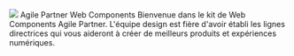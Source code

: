 


<Meta title="Introduction/Accueil" />

<div className="fullscreen">
  <div className="text-center">
    <img src={VisualIntro} className="mb-40" />
    <ap-heading size="h1" mb-32>Agile Partner Web Components</ap-heading>
    <ap-paragraph mb-32 style={{ maxWidth: '800px' }}>Bienvenue dans le kit de Web Components Agile Partner. L'équipe design est fière d'avoir établi les lignes directrices qui vous aideront à créer de meilleurs produits et expériences numériques.</ap-paragraph>
    <ap-button onClick={linkTo('Introduction/Consommer des composants dans un projet')} content="Je consomme des composants dans un projet" mr-16 />
    <ap-button onClick={linkTo('Introduction/Ajouter, Modifier ou Supprimer des composants')} content="Je modifie/ajoute/supprime des composants" ml-16 />
  </div>
</div>


<style>
  {`
    .fullscreen {
      position: fixed;
      inset: 0;
      display: flex;
      align-items: center;
      justify-content: center;
      max-width: 69%;
      margin: auto;
    }
  `}
</style>

